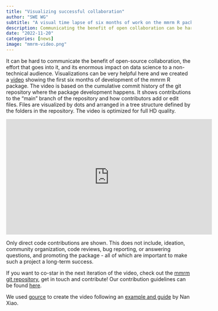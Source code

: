 ```yaml
---
title: "Visualizing successful collaboration"
author: "SWE WG"
subtitle: "A visual time lapse of six months of work on the mmrm R package"
description: Communicating the benefit of open collaboration can be hard - we used the "gource" tool to create a video based on the repository history of the mmrm R package.
date: "2022-11-20"
categories: [news]
image: "mmrm-video.png"
---
```


It can be hard to communicate the benefit of open-source collaboration, 
the effort that goes into it, and its enormous impact on data science to 
a non-technical audience. 
Visualizations can be very helpful here and we created a 
[video](https://youtu.be/DAIR_rBV3zQ) showing the 
first six months of development of the mmrm R package.
The video is based on the cumulative commit history of the git repository where
the package development happens.
It shows contributions to the "main" branch of the repository and how contributors
add or edit files.
Files are visualized by dots and arranged in a tree structure defined by the
folders in the repository.
The video is optimized for full HD quality.

<iframe width="560" height="315" src="https://www.youtube.com/embed/DAIR_rBV3zQ" title="YouTube video player" frameborder="0" allow="accelerometer; autoplay; clipboard-write; encrypted-media; gyroscope; picture-in-picture" allowfullscreen></iframe>

Only direct code contributions are shown. This does not include, ideation,
community organization, code reviews, bug reporting, or answering questions, and
promoting the package - 
all of which are important to make such a project a long-term success.

If you want to co-star in the next iteration of the video, check out the
[mmrm git repository](https://github.com/openpharma/mmrm), get in touch and
contribute! Our contribution guidelines can be found [here](https://openpharma.github.io/mmrm/main/CONTRIBUTING.html).

We used [gource](https://gource.io/) to create the video following an 
[example and guide](https://youtu.be/_ZUddQAhPFw) by Nan Xiao.
